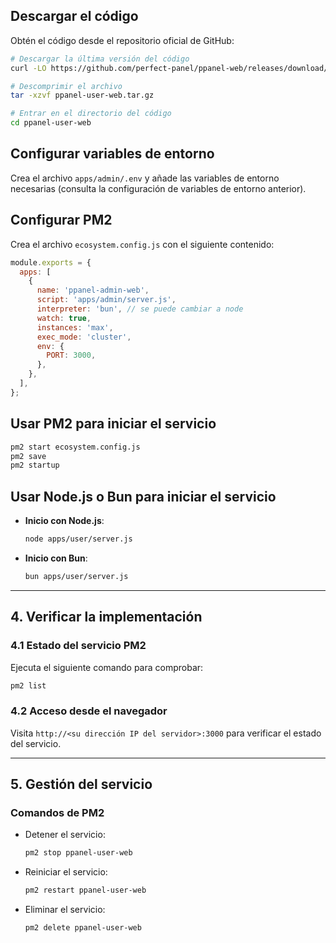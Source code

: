 ## Descargar el código

Obtén el código desde el repositorio oficial de GitHub:

```bash
# Descargar la última versión del código
curl -LO https://github.com/perfect-panel/ppanel-web/releases/download/v1.0.0/ppanel-admin-web.tar.gz

# Descomprimir el archivo
tar -xzvf ppanel-user-web.tar.gz

# Entrar en el directorio del código
cd ppanel-user-web
```

## Configurar variables de entorno

Crea el archivo `apps/admin/.env` y añade las variables de entorno necesarias (consulta la configuración de variables de entorno anterior).

## Configurar PM2

Crea el archivo `ecosystem.config.js` con el siguiente contenido:

```javascript
module.exports = {
  apps: [
    {
      name: 'ppanel-admin-web',
      script: 'apps/admin/server.js',
      interpreter: 'bun', // se puede cambiar a node
      watch: true,
      instances: 'max',
      exec_mode: 'cluster',
      env: {
        PORT: 3000,
      },
    },
  ],
};
```

## Usar PM2 para iniciar el servicio

```bash
pm2 start ecosystem.config.js
pm2 save
pm2 startup
```

## Usar Node.js o Bun para iniciar el servicio

- **Inicio con Node.js**:

  ```bash
  node apps/user/server.js
  ```

- **Inicio con Bun**:

  ```bash
  bun apps/user/server.js
  ```

---

## **4. Verificar la implementación**

### **4.1 Estado del servicio PM2**

Ejecuta el siguiente comando para comprobar:

```bash
pm2 list
```

### **4.2 Acceso desde el navegador**

Visita `http://<su dirección IP del servidor>:3000` para verificar el estado del servicio.

---

## **5. Gestión del servicio**

### **Comandos de PM2**

- Detener el servicio:

  ```bash
  pm2 stop ppanel-user-web
  ```

- Reiniciar el servicio:

  ```bash
  pm2 restart ppanel-user-web
  ```

- Eliminar el servicio:

  ```bash
  pm2 delete ppanel-user-web
  ```


<Giscus />
